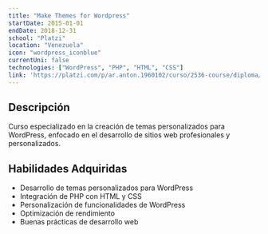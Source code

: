 ```yaml
---
title: "Make Themes for Wordpress"
startDate: 2015-01-01
endDate: 2018-12-31
school: "Platzi"
location: "Venezuela"
icon: "wordpress_iconblue"
currentUni: false
technologies: ["WordPress", "PHP", "HTML", "CSS"]
link: 'https://platzi.com/p/ar.anton.1960102/curso/2536-course/diploma/detalle/'
---
```


## Descripción
Curso especializado en la creación de temas personalizados para WordPress, enfocado en el desarrollo de sitios web profesionales y personalizados.

## Habilidades Adquiridas
- Desarrollo de temas personalizados para WordPress
- Integración de PHP con HTML y CSS
- Personalización de funcionalidades de WordPress
- Optimización de rendimiento
- Buenas prácticas de desarrollo web